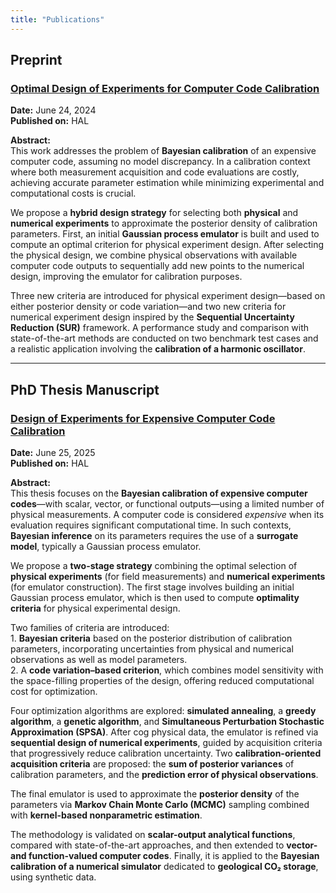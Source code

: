 ```yaml
---
title: "Publications"
---
```

## Preprint

### [Optimal Design of Experiments for Computer Code Calibration](https://theses.hal.science/UNIV-UT3/hal-04615127v2)

**Date:** June 24, 2024  
**Published on:** HAL

**Abstract:**  
This work addresses the problem of **Bayesian calibration** of an expensive computer code, assuming no model discrepancy. In a calibration context where both measurement acquisition and code evaluations are costly, achieving accurate parameter estimation while minimizing experimental and computational costs is crucial.  

We propose a **hybrid design strategy** for selecting both **physical** and **numerical experiments** to approximate the posterior density of calibration parameters. First, an initial **Gaussian process emulator** is built and used to compute an optimal criterion for physical experiment design. After selecting the physical design, we combine physical observations with available computer code outputs to sequentially add new points to the numerical design, improving the emulator for calibration purposes.  

Three new criteria are introduced for physical experiment design—based on either posterior density or code variation—and two new criteria for numerical experiment design inspired by the **Sequential Uncertainty Reduction (SUR)** framework. A performance study and comparison with state-of-the-art methods are conducted on two benchmark test cases and a realistic application involving the **calibration of a harmonic oscillator**.

---

## PhD Thesis Manuscript

### [Design of Experiments for Expensive Computer Code Calibration](https://theses.hal.science/tel-05186532/)

**Date:** June 25, 2025  
**Published on:** HAL

**Abstract:**  
This thesis focuses on the **Bayesian calibration of expensive computer codes**—with scalar, vector, or functional outputs—using a limited number of physical measurements. A computer code is considered *expensive* when its evaluation requires significant computational time. In such contexts, **Bayesian inference** on its parameters requires the use of a **surrogate model**, typically a Gaussian process emulator.  

We propose a **two-stage strategy** combining the optimal selection of **physical experiments** (for field measurements) and **numerical experiments** (for emulator construction). The first stage involves building an initial Gaussian process emulator, which is then used to compute **optimality criteria** for physical experimental design.  

Two families of criteria are introduced:  
1. **Bayesian criteria** based on the posterior distribution of calibration parameters, incorporating uncertainties from physical and numerical observations as well as model parameters.  
2. A **code variation–based criterion**, which combines model sensitivity with the space-filling properties of the design, offering reduced computational cost for optimization.  

Four optimization algorithms are explored: **simulated annealing**, a **greedy algorithm**, a **genetic algorithm**, and **Simultaneous Perturbation Stochastic Approximation (SPSA)**. After cog physical data, the emulator is refined via **sequential design of numerical experiments**, guided by acquisition criteria that progressively reduce calibration uncertainty. Two **calibration-oriented acquisition criteria** are proposed: the **sum of posterior variances** of calibration parameters, and the **prediction error of physical observations**.  

The final emulator is used to approximate the **posterior density** of the parameters via **Markov Chain Monte Carlo (MCMC)** sampling combined with **kernel-based nonparametric estimation**.  

The methodology is validated on **scalar-output analytical functions**, compared with state-of-the-art approaches, and then extended to **vector- and function-valued computer codes**. Finally, it is applied to the **Bayesian calibration of a numerical simulator** dedicated to **geological CO₂ storage**, using synthetic data.
